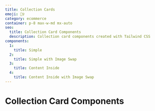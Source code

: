 ```yaml
---
title: Collection Cards
emoji: 🙋‍♀️
category: ecommerce
container: p-8 max-w-md mx-auto
seo:
  title: Collection Card Components
  description: Collection card components created with Tailwind CSS
components:
  1:
    title: Simple
  2:
    title: Simple with Image Swap
  3:
    title: Content Inside
  4:
    title: Content Inside with Image Swap
---
```


# Collection Card Components

<List
  componentsData={componentsArray}
  componentContainer={componentContainer}
/>
